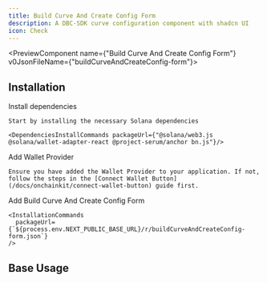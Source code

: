 ```yaml
---
title: Build Curve And Create Config Form
description: A DBC-SDK curve configuration component with shadcn UI
icon: Check
---
```



<PreviewComponent name={"Build Curve And Create Config Form"} v0JsonFileName={"buildCurveAndCreateConfig-form"}>
  <BuildCurveAndCreateConfigForm className="max-w-md" />
</PreviewComponent>

## Installation

<Steps>
  <Step>
    Install dependencies

    Start by installing the necessary Solana dependencies

    <DependenciesInstallCommands packageUrl={"@solana/web3.js @solana/wallet-adapter-react @project-serum/anchor bn.js"}/>

  </Step>

  <Step>
    Add Wallet Provider

    Ensure you have added the Wallet Provider to your application. If not, follow the steps in the [Connect Wallet Button](/docs/onchainkit/connect-wallet-button) guide first.

  </Step>

  <Step>
    Add Build Curve And Create Config Form

    <InstallationCommands
      packageUrl={`${process.env.NEXT_PUBLIC_BASE_URL}/r/buildCurveAndCreateConfig-form.json`}
    />

  </Step>
</Steps>

## Base Usage
